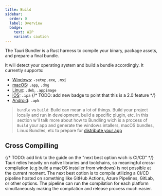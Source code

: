 ```yaml
---
title: Build
sidebar:
  order: 0
  label: Overview
  badge:
    text: WIP
    variant: caution
---
```



The Tauri Bundler is a Rust harness to compile your binary, package assets, and prepare a final bundle.

It will detect your operating system and build a bundle accordingly. It currently supports:

* [Windows](/build/windows/): `-setup.exe`, `.msi`
* [macOS](/build/macos/): `.app`, `.dmg`
* [Linux](/build/macos/): `.deb`, `.appimage` 
* [iOS](/build/macos/): `.ipa` {/* TODO: add new badge to point that this is a 2.0 feature */}
* [Android](/build/macos/): `.apk`

> `bundle` vs `build`: Build can mean a lot of things. Build your project locally and run in development, build a specific plugin, etc. In this section w'll talk more about how to Bundling wich is a process of `Build` your app and generate the windows intallers, macOS bundles, Linux Bundles, etc to prepare for [distribute your app](/distribute/)

## Cross Compilling

{/* TODO: add link to the guide on the "next best option wich is CI/CD" */}
Tauri relies heavily on native libraries and toolchains, so meaningful cross-compilation (e.g build a macOS installer from windows) is not possible at the current moment. The next best option is to compile utilizing a CI/CD pipeline hosted on something like GitHub Actions, Azure Pipelines, GitLab, or other options. The pipeline can run the compilation for each platform simultaneously making the compilation and release process much easier.
